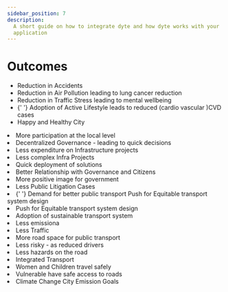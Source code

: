 ```yaml
---
sidebar_position: 7
description:
  A short guide on how to integrate dyte and how dyte works with your
  application
---
```



# Outcomes

<Tabs>
  <TabItem value="health" label="Public health" default>
    <ul>
      <li>Reduction in Accidents </li>
      <li>Reduction in Air Pollution leading to lung cancer reduction</li>
      <li> Reduction in Traffic Stress leading to mental wellbeing</li>
      <li>
        {' '}
        Adoption of Active Lifestyle leads to reduced (cardio vascular )CVD cases
      </li>
      <li> Happy and Healthy City</li>
    </ul>
  </TabItem>
  <TabItem value="urban " label="Urban planning">
    <li>More participation at the local level</li>
    <li>Decentralized Governance - leading to quick decisions</li>
    <li>Less expenditure on Infrastructure projects</li>
    <li>Less complex Infra Projects</li>
    <li>Quick deployment of solutions</li>
    <li>Better Relationship with Governance and Citizens</li>
    <li>More positive image for government</li>
    <li> Less Public Litigation Cases</li>
  </TabItem>
  <TabItem value="transport" label="Transport planning">
    <li>
      {' '}
      Demand for better public transport Push for Equitable transport system design
    </li>
    <li> Push for Equitable transport system design</li>
    <li>Adoption of sustainable transport system</li>
    <li>Less emissiona</li>
    <li>Less Traffic </li>
    <li>More road space for public transport</li>
    <li>Less risky - as reduced drivers </li>
    <li>Less hazards on the road</li>
    <li>Integrated Transport</li>
    <li>Women and Children travel safely</li>
    <li>Vulnerable have safe access to roads</li>
    <li> Climate Change City Emission Goals</li>
  </TabItem>
</Tabs>

